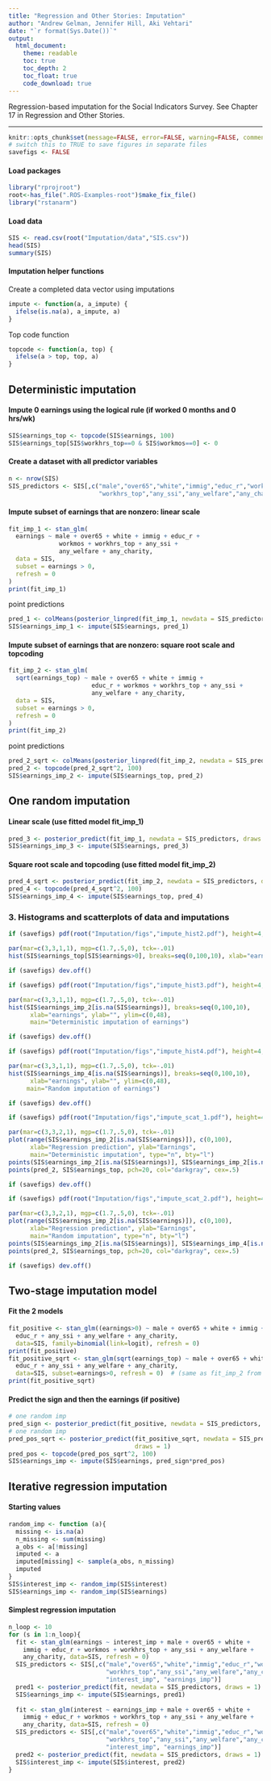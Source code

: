 ```yaml
---
title: "Regression and Other Stories: Imputation"
author: "Andrew Gelman, Jennifer Hill, Aki Vehtari"
date: "`r format(Sys.Date())`"
output:
  html_document:
    theme: readable
    toc: true
    toc_depth: 2
    toc_float: true
    code_download: true
---
```

Regression-based imputation for the Social Indicators Survey. See
Chapter 17 in Regression and Other Stories.

-------------


```r
knitr::opts_chunk$set(message=FALSE, error=FALSE, warning=FALSE, comment=NA)
# switch this to TRUE to save figures in separate files
savefigs <- FALSE
```

#### Load packages

```r
library("rprojroot")
root<-has_file(".ROS-Examples-root")$make_fix_file()
library("rstanarm")
```

#### Load data

```r
SIS <- read.csv(root("Imputation/data","SIS.csv"))
head(SIS)
summary(SIS)
```

#### Imputation helper functions</br>
Create a completed data vector using imputations

```r
impute <- function(a, a_impute) {
  ifelse(is.na(a), a_impute, a)
}
```

Top code function

```r
topcode <- function(a, top) {
  ifelse(a > top, top, a)
}
```

## Deterministic imputation
#### Impute 0 earnings using the logical rule (if worked 0 months and 0 hrs/wk)

```r
SIS$earnings_top <- topcode(SIS$earnings, 100)
SIS$earnings_top[SIS$workhrs_top==0 & SIS$workmos==0] <- 0
```

#### Create a dataset with all predictor variables

```r
n <- nrow(SIS)
SIS_predictors <- SIS[,c("male","over65","white","immig","educ_r","workmos",
                         "workhrs_top","any_ssi","any_welfare","any_charity")]
```

#### Impute subset of earnings that are nonzero:  linear scale

```r
fit_imp_1 <- stan_glm(
  earnings ~ male + over65 + white + immig + educ_r +
              workmos + workhrs_top + any_ssi +
              any_welfare + any_charity,
  data = SIS,
  subset = earnings > 0,
  refresh = 0
)
print(fit_imp_1)
```

point predictions

```r
pred_1 <- colMeans(posterior_linpred(fit_imp_1, newdata = SIS_predictors))  
SIS$earnings_imp_1 <- impute(SIS$earnings, pred_1)
```

#### Impute subset of earnings that are nonzero:  square root scale and topcoding

```r
fit_imp_2 <- stan_glm(
  sqrt(earnings_top) ~ male + over65 + white + immig +
                       educ_r + workmos + workhrs_top + any_ssi +
                       any_welfare + any_charity,
  data = SIS,
  subset = earnings > 0,
  refresh = 0
)
print(fit_imp_2)
```

point predictions

```r
pred_2_sqrt <- colMeans(posterior_linpred(fit_imp_2, newdata = SIS_predictors))  
pred_2 <- topcode(pred_2_sqrt^2, 100)
SIS$earnings_imp_2 <- impute(SIS$earnings_top, pred_2)
```

## One random imputation
#### Linear scale (use fitted model fit_imp_1)

```r
pred_3 <- posterior_predict(fit_imp_1, newdata = SIS_predictors, draws = 1)
SIS$earnings_imp_3 <- impute(SIS$earnings, pred_3)
```

#### Square root scale and topcoding (use fitted model fit_imp_2)

```r
pred_4_sqrt <- posterior_predict(fit_imp_2, newdata = SIS_predictors, draws = 1)
pred_4 <- topcode(pred_4_sqrt^2, 100)
SIS$earnings_imp_4 <- impute(SIS$earnings_top, pred_4)
```

### 3.  Histograms and scatterplots of data and imputations

```r
if (savefigs) pdf(root("Imputation/figs","impute_hist2.pdf"), height=4, width=5.5)
```
```r
par(mar=c(3,3,1,1), mgp=c(1.7,.5,0), tck=-.01)
hist(SIS$earnings_top[SIS$earnings>0], breaks=seq(0,100,10), xlab="earnings", ylab="", main="Observed earnings (excluding 0's)")
```
```r
if (savefigs) dev.off()

```
```r
if (savefigs) pdf(root("Imputation/figs","impute_hist3.pdf"), height=4, width=5.5)
```
```r
par(mar=c(3,3,1,1), mgp=c(1.7,.5,0), tck=-.01)
hist(SIS$earnings_imp_2[is.na(SIS$earnings)], breaks=seq(0,100,10),
      xlab="earnings", ylab="", ylim=c(0,48),
      main="Deterministic imputation of earnings")
```
```r
if (savefigs) dev.off()

```
```r
if (savefigs) pdf(root("Imputation/figs","impute_hist4.pdf"), height=4, width=5.5)
```
```r
par(mar=c(3,3,1,1), mgp=c(1.7,.5,0), tck=-.01)
hist(SIS$earnings_imp_4[is.na(SIS$earnings)], breaks=seq(0,100,10),
      xlab="earnings", ylab="", ylim=c(0,48),
     main="Random imputation of earnings")
```
```r
if (savefigs) dev.off()

```
```r
if (savefigs) pdf(root("Imputation/figs","impute_scat_1.pdf"), height=4, width=5)
```
```r
par(mar=c(3,3,2,1), mgp=c(1.7,.5,0), tck=-.01)
plot(range(SIS$earnings_imp_2[is.na(SIS$earnings)]), c(0,100),
      xlab="Regression prediction", ylab="Earnings",
      main="Deterministic imputation", type="n", bty="l")
points(SIS$earnings_imp_2[is.na(SIS$earnings)], SIS$earnings_imp_2[is.na(SIS$earnings)], pch=19, cex=.5)
points(pred_2, SIS$earnings_top, pch=20, col="darkgray", cex=.5)
```
```r
if (savefigs) dev.off()

```
```r
if (savefigs) pdf(root("Imputation/figs","impute_scat_2.pdf"), height=4, width=5)
```
```r
par(mar=c(3,3,2,1), mgp=c(1.7,.5,0), tck=-.01)
plot(range(SIS$earnings_imp_2[is.na(SIS$earnings)]), c(0,100),
      xlab="Regression prediction", ylab="Earnings",
      main="Random imputation", type="n", bty="l")
points(SIS$earnings_imp_2[is.na(SIS$earnings)], SIS$earnings_imp_4[is.na(SIS$earnings)], pch=19, cex=.5)
points(pred_2, SIS$earnings_top, pch=20, col="darkgray", cex=.5)
```
```r
if (savefigs) dev.off()
```

## Two-stage imputation model
#### Fit the 2 models

```r
fit_positive <- stan_glm((earnings>0) ~ male + over65 + white + immig +
  educ_r + any_ssi + any_welfare + any_charity,
  data=SIS, family=binomial(link=logit), refresh = 0)
print(fit_positive)
fit_positive_sqrt <- stan_glm(sqrt(earnings_top) ~ male + over65 + white + immig +
  educ_r + any_ssi + any_welfare + any_charity,
  data=SIS, subset=earnings>0, refresh = 0)  # (same as fit_imp_2 from above)
print(fit_positive_sqrt)
```

#### Predict the sign and then the earnings (if positive)

```r
# one random imp
pred_sign <- posterior_predict(fit_positive, newdata = SIS_predictors, draws = 1)
# one random imp
pred_pos_sqrt <- posterior_predict(fit_positive_sqrt, newdata = SIS_predictors,
                                   draws = 1)
pred_pos <- topcode(pred_pos_sqrt^2, 100)
SIS$earnings_imp <- impute(SIS$earnings, pred_sign*pred_pos)
```

## Iterative regression imputation
#### Starting values

```r
random_imp <- function (a){
  missing <- is.na(a)
  n_missing <- sum(missing)
  a_obs <- a[!missing]
  imputed <- a
  imputed[missing] <- sample(a_obs, n_missing)
  imputed
}
SIS$interest_imp <- random_imp(SIS$interest)
SIS$earnings_imp <- random_imp(SIS$earnings)
```

#### Simplest regression imputation

```r
n_loop <- 10
for (s in 1:n_loop){
  fit <- stan_glm(earnings ~ interest_imp + male + over65 + white +
    immig + educ_r + workmos + workhrs_top + any_ssi + any_welfare +
    any_charity, data=SIS, refresh = 0)
  SIS_predictors <- SIS[,c("male","over65","white","immig","educ_r","workmos",
                           "workhrs_top","any_ssi","any_welfare","any_charity",
                           "interest_imp", "earnings_imp")]
  pred1 <- posterior_predict(fit, newdata = SIS_predictors, draws = 1)
  SIS$earnings_imp <- impute(SIS$earnings, pred1)
  
  fit <- stan_glm(interest ~ earnings_imp + male + over65 + white +
    immig + educ_r + workmos + workhrs_top + any_ssi + any_welfare +
    any_charity, data=SIS, refresh = 0)
  SIS_predictors <- SIS[,c("male","over65","white","immig","educ_r","workmos",
                           "workhrs_top","any_ssi","any_welfare","any_charity",
                           "interest_imp", "earnings_imp")]
  pred2 <- posterior_predict(fit, newdata = SIS_predictors, draws = 1)
  SIS$interest_imp <- impute(SIS$interest, pred2)
}
```

